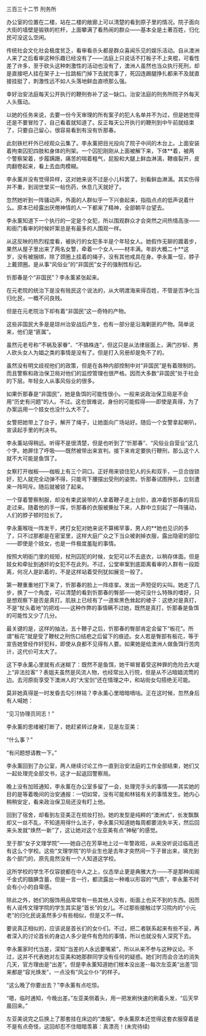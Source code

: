 

三百三十二节 刑务所

办公室的位置在二楼，站在二楼的敞廊上可以清楚的看到原子里的情况。院子面向大街的墙壁是锻铁的栏杆，上面攀满了看热闹的群众――基本全是土著百姓，归化民可没这么空闲。

传统社会文化社会极度贫乏，看审看杀头都是群众喜闻乐见的娱乐活动。自从澳洲人来了之后看审这种乐趣已经没有了――法庭上只说话不打板子不上夹棍，可看性差了许多，至于砍头这种刺激性的活动也没有了，澳洲人虽然也当众执行死刑，却是直接吧人挂在架子上一拉跳板门掉下去就完事了，死囚连踢腿挣扎都来不及就直接挂挺了，刺激性远不如人头落地鲜血直喷那么强。

幸好治安法庭每天公开执行的鞭刑弥补了这一缺口。治安法庭的刑务所院子外每天人头簇动。

以她的任务来说，去要一份今天审理的所有案子的犯人名单并不为过，但是她觉得还是不要冒险了，自己看着就知道了。反正每天公开执行的鞭刑到中午前就结束了，只要自己留心，很容易看到有没有忻那春。

此刻铁栏杆外已经观众云集了。李永薰把目光投向了院子中间的木台上。上面安装着拘束囚犯四肢和身体的刑架。一个囚犯刚刚从上面被解下来，下体**着，被两个警察架着，步履蹒跚，痛苦的喘着粗气，屁股和大腿上鲜血淋漓，鞭痕裂开，皮肉翻卷起来，看上去血肉模糊。

李永薰并没有觉得异样，这对她来说不过是小儿科罢了。别看鲜血淋漓。其实伤得并不重，到润世堂买一帖伤药，休息几天就好了。

忽然她听到一阵骚动声，外面的人群似乎一下兴奋起来，指指点点的低声说着什么。原本已经露出厌倦神情的人一下都来了精神，全部朝平台望去。

李永薰知道下一个执行的一定是个女犯，所以围观群众才会突然之间热情高涨――和衙门看审的时候奸案总是有最多的人围观一样。

从这反映的热烈程度看，被执行的女犯多半是个年轻女人。她假作无聊的踱着步，果然从屋子里出来了两名女警，牵着一个女人――材丰满。年龄大概二十**这岁，没有被捆绑，除了颈圈上挂着的绳子，没有其他戒具在身。李永薰一怔，脖子上戴颈圈。是从事“风俗业”的“非国民”女子的强制性标记。

忻那春是个“非国民”？李永薰紧张起来。

在元老院的统治下是没有贱民这个说法的，从大明渡海来得百姓，不管是否净化当归化民，一概不问良贱。

但是在元老院治下却有着“非国民”这一奇特的产物。

这些非国民大多是是琼州治安战后产生，也有一部分是沿海剿匪的产物。简单说来，他们是“匪属”。

虽然元老号称“不祸及家眷”、“不搞株连”，但这只是从法律层面上，满门抄斩、男人砍头女人为娼之类的事情是没有了。但是打入另册却是免不了的。

虽然没有明文歧视他们的政策，但是在各种内部控制中对“非国民”是有着限制的。而且警察和政治保卫局对他们的监控管理也很严格。因而大多数“非国民”处于社会的下层。年轻女人从事风俗业的很多。

如果忻那春是“非国民”，她是鱼饵的可能性很小。一般来说政治保卫局是不会用“历史有问题”的人。不过。这也很难说，身份的可能假得――即使是真得，为了办案运用一个妓女也没什么大不了。

女警把她带上了台子，解开了绳子，让她面向广场站好。随后一个女警拿起喇叭，宣读起手里的判决书。

李永薰站得稍远。听得不是很清楚，但是也听到了“忻那春”、“风俗业自营业”这几个字。她屏住了呼吸――既然被带出来宣判。接下来肯定要执行鞭刑，那么这个人就不大可能是鱼饵了。

女察打开枷板――枷板上有三个洞口。正好用来锁住犯人的头和双手，一旦合拢锁好，犯人就完全动弹不得，只能弯下腰摆出受刑的姿势。忻那春试图挣扎，立刻遭来一阵呵斥。随后就被锁了起来。

一个穿着警察制服，却没有束武装带的人拿着鞭子走上台阶，直冲着忻那春的背后走过来。随着他的手一挥，忻那春的衣服被撕扯下来，人群中立刻起了一阵骚动，人们的脖子顿时拉长了。

李永薰喉咙一阵发干，拷打女犯对她来说不算稀罕事，男人的**她也见识的多了，只不过那都是在密室里，这样大庭广众之下当众被剥掉衣服，露出隐密的部位――即使是个妓女，也是一件极度羞耻的事情。

按照大明衙门里的规矩，杖刑囚犯的时候，女犯可以不去底衣，以稍存体面。但是妓女和牵扯到通奸的女犯不在此列。不过，公堂审案到底距离看审的人群有一段距离，何况人是趴着的，不是这样站着受刑犹如展览一般了。

第一鞭重重地打下来了，忻那春的脸上一阵痉挛。发出一声短促的尖叫。她走了几步，换了一个角度，可以清楚的看到忻那春的臀部――她可没什么特殊的嗜好，只是想观察下是否是真打。肌肤上已经有了一道紫黑色耸起的棱子：这绝对是真打，不是“杖头着地”的把戏――这种作弊的事情瞒不过她，既然是真打，忻那春是鱼饵的可能性又少了几分。

最关键的是，这样的抽法，五十鞭子之后，忻那春的臀部肯定会留下“板花”。所谓“板花”就是受了鞭杖之刑伤口结疤之后留下的痕迹。女人若是臀部有板花，等于宣告她曾经作奸犯科，即使从良都不见得有人要。如果她是给澳洲人做鱼饵行苦肉计，这代价可太大了。

这下李永薰心里就有点迷糊了：既然不是鱼饵，她干嘛冒着受这种罪的危险去大堤上“非法拉客”？表姐夫虽然是风流人物，也经常出入行院，但是从不沾暗娼流莺的边。去河原街享受下澳洲人的“大宝剑”还在情理之中，和站街女勾搭绝无可能。

莫非她真得是一时发昏去勾引林铭？李永薰心里暗暗嘀咕。正在这时候，忽然身后有人喊她：

“见习协理员同志！”

李永薰的思绪被打断了，她赶紧转过身来，见是左亚美：

“什么事？”

“有问题想请教一下。”

李永薰回到了办公室，两人继续讨论工作一直到治安法庭的工作全部结束，她们又一起处理完全部文书，这才一起返回警察局。

晚上没有加班通知，李永薰在办公室多留了一会，处理完手头的事情――其实她的目的是等着晚间的治安通报：一切如常，没有可能和林铭有关的事情发生。她内心稍稍安定，看来政治保卫局还没有盯上他。

回到了宿舍，却看到左亚美正在梳妆打扮。她的发型是纯粹的“澳洲式”，长发飘飘却又一丝不乱，不知道用得什么法子，李永薰只知道她每周都要消失半天，然后回来头发就“焕然一新”了，这让她对这个左亚美有点“神秘”的感觉。

至于那“女子文理学院”――她自己在芳草地上过一年警政班，从来没听说过临高还有这么个学校。这些“文理学院”的毕业生也是去年才突然间一下子冒出来，填充到各个部门的，原先竟然没有一个人知道这学校。

这所学校的学生不仅容貌都在中人之上，仪态举止更是典雅大方――不是那种闺阁千金式的腼腆含蓄，但是一言一行，都流露出一种难以形容的“气质”，李永薰不时会有小小的自卑感。

除此之外，她们的服饰用品常常有一些其他人没有，街面上也买不到的东西。因而有人谣传文理学院的学生其实是“首长”的女儿。不过那些接触过学习院内的“小元老”的归化民说虽然多少有些相似，但是又不一样。

要说真正相似的，应该说是首长们的女仆们。不过，把二者联系起来有些不妥，再者深入的讨论首长的身边人多少是件有危险的事情，所以也就没有人深究下去。

李永薰家时代当差，深知“当差的人永远要嘴紧”，所以从来不参与这种议论。不过，这并不代表她对左亚美和她那群同学没有任何的疑惑。她们时而会合法的消失几天，官方理由是“出差”。但是李永薰知道她们根本没出差--每次左亚美“出差”回来都是“容光焕发”，一点没有“风尘仆仆”的样子。

“这么晚了你要出去？”李永薰有点吃惊。

“嗯，临时通知，今晚出差。”左亚美侧着头，用一把发刷快速的刷着头发，“后天早晨回来。”

左亚美说完之后换上了那套挂在床边的“澳服”。李永薰原本还觉得这套衣服穿着是不是有点奇怪，这回却忍不住暗暗羡慕：真漂亮！(未完待续)

